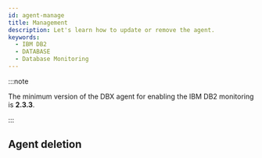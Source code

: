 ```yaml
---
id: agent-manage
title: Management
description: Let's learn how to update or remove the agent.
keywords:
  - IBM DB2
  - DATABASE
  - Database Monitoring
---
```



<Dbupdateagent />

:::note

The minimum version of the DBX agent for enabling the IBM DB2 monitoring is **2.3.3**.

:::

## Agent deletion


<Dbuninstallagentinstalledserver />


<Dbunistallagentinservice />

